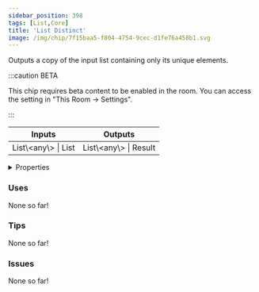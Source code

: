 ```yaml
---
sidebar_position: 398
tags: [List,Core]
title: 'List Distinct'
image: /img/chip/7f15baa5-f804-4754-9cec-d1fe76a458b1.svg
---
```


Outputs a copy of the input list containing only its unique elements.

:::caution BETA

This chip requires beta content to be enabled in the room. You can access the setting in "This Room -> Settings".

:::

<IChip uuid="7f15baa5-f804-4754-9cec-d1fe76a458b1"/>

<table><thead><tr><th>Inputs</th><th>Outputs</th></tr></thead><tbody><tr><td>List\&lt;any\&gt; | List</td><td>List\&lt;any\&gt; | Result</td></tr></tbody></table>

<details>
  <summary>Properties</summary>
  <div>
    <div>
    <table>
      <tbody>
        <tr>
          <td>Is beta required?</td>
          <td>Yes</td>
        </tr>
        <tr>
          <td>Is chip a trolling risk?</td>
          <td>No</td>
        </tr>
        <tr>
          <td>Is chip a role assignment risk?</td>
          <td>No</td>
        </tr>
        <tr>
          <td>Chip UUID</td>
          <td>7f15baa5-f804-4754-9cec-d1fe76a458b1</td>
        </tr>
        <tr>
          <td>Room availability</td>
          <td>Available everywhere</td>
        </tr>
      </tbody>
    </table>
    </div>
  </div>
</details>

### Uses

None so far!

### Tips

None so far!

### Issues

None so far!